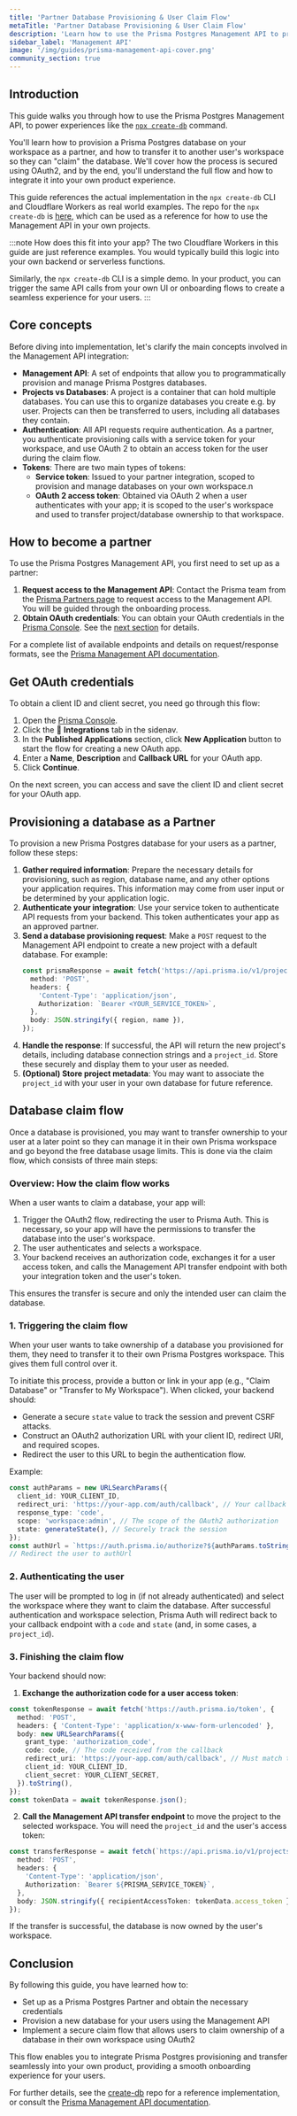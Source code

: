 ```yaml
---
title: 'Partner Database Provisioning & User Claim Flow'
metaTitle: 'Partner Database Provisioning & User Claim Flow'
description: 'Learn how to use the Prisma Postgres Management API to provision and claim databases'
sidebar_label: 'Management API'
image: '/img/guides/prisma-management-api-cover.png'
community_section: true
---
```


## Introduction

This guide walks you through how to use the Prisma Postgres Management API, to power experiences like the [`npx create-db`](https://create-db.prisma.io/) command.

You'll learn how to provision a Prisma Postgres database on your workspace as a partner, and how to transfer it to another user's workspace so they can "claim" the database. We'll cover how the process is secured using OAuth2, and by the end, you'll understand the full flow and how to integrate it into your own product experience.

This guide references the actual implementation in the `npx create-db` CLI and Cloudflare Workers as real world examples. The repo for the `npx create-db` is [here](https://github.com/prisma/create-db), which can be used as a reference for how to use the Management API in your own projects.

:::note How does this fit into your app?
The two Cloudflare Workers in this guide are just reference examples. You would typically build this logic into your own backend or serverless functions.

Similarly, the `npx create-db` CLI is a simple demo. In your product, you can trigger the same API calls from your own UI or onboarding flows to create a seamless experience for your users.
:::

## Core concepts

Before diving into implementation, let's clarify the main concepts involved in the Management API integration:

- **Management API**: A set of endpoints that allow you to programmatically provision and manage Prisma Postgres databases.
- **Projects vs Databases**: A project is a container that can hold multiple databases. You can use this to organize databases you create e.g. by user. Projects can then be transferred to users, including all databases they contain.
- **Authentication**: All API requests require authentication. As a partner, you authenticate provisioning calls with a service token for your workspace, and use OAuth 2 to obtain an access token for the user during the claim flow.
- **Tokens**: There are two main types of tokens:
  - **Service token**: Issued to your partner integration, scoped to provision and manage databases on your own workspace.n
  - **OAuth 2 access token**: Obtained via OAuth 2 when a user authenticates with your app; it is scoped to the user's workspace and used to transfer project/database ownership to that workspace.
  
## How to become a partner

To use the Prisma Postgres Management API, you first need to set up as a partner:

1. **Request access to the Management API**: Contact the Prisma team from the [Prisma Partners page](https://www.prisma.io/partners) to request access to the Management API. You will be guided through the onboarding process.
2. **Obtain OAuth credentials**: You can obtain your OAuth credentials in the [Prisma Console](https://console.prisma.io). See the [next section](#get-oauth-credentials) for details.

For a complete list of available endpoints and details on request/response formats, see the [Prisma Management API documentation](/postgres/introduction/management-api).

## Get OAuth credentials

To obtain a client ID and client secret, you need go through this flow:

1. Open the [Prisma Console](https://console.prisma.io).
1. Click the 🧩 **Integrations** tab in the sidenav.
1. In the **Published Applications** section, click **New Application** button to start the flow for creating a new OAuth app.
1. Enter a **Name**, **Description** and **Callback URL** for your OAuth app.
1. Click **Continue**.

On the next screen, you can access and save the client ID and client secret for your OAuth app.

## Provisioning a database as a Partner

To provision a new Prisma Postgres database for your users as a partner, follow these steps:

1. **Gather required information**: Prepare the necessary details for provisioning, such as region, database name, and any other options your application requires. This information may come from user input or be determined by your application logic.
2. **Authenticate your integration**: Use your service token to authenticate API requests from your backend. This token authenticates your app as an approved partner.
3. **Send a database provisioning request**: Make a `POST` request to the Management API endpoint to create a new project with a default database. For example:
    ```ts
    const prismaResponse = await fetch('https://api.prisma.io/v1/projects', {
      method: 'POST',
      headers: {
        'Content-Type': 'application/json',
        Authorization: `Bearer <YOUR_SERVICE_TOKEN>`,
      },
      body: JSON.stringify({ region, name }),
    });
    ```
4. **Handle the response**: If successful, the API will return the new project's details, including database connection strings and a `project_id`. Store these securely and display them to your user as needed.
5. **(Optional) Store project metadata**: You may want to associate the `project_id` with your user in your own database for future reference.

## Database claim flow

Once a database is provisioned, you may want to transfer ownership to your user at a later point so they can manage it in their own Prisma workspace and go beyond the free database usage limits. This is done via the claim flow, which consists of three main steps:

### Overview: How the claim flow works

When a user wants to claim a database, your app will:

1. Trigger the OAuth2 flow, redirecting the user to Prisma Auth. This is necessary, so your app will have the permissions to transfer the database into the user's workspace.
2. The user authenticates and selects a workspace.
3. Your backend receives an authorization code, exchanges it for a user access token, and calls the Management API transfer endpoint with both your integration token and the user's token.

This ensures the transfer is secure and only the intended user can claim the database.

### 1. Triggering the claim flow

When your user wants to take ownership of a database you provisioned for them, they need to transfer it to their own Prisma Postgres workspace. This gives them full control over it.

To initiate this process, provide a button or link in your app (e.g., "Claim Database" or "Transfer to My Workspace"). When clicked, your backend should:

- Generate a secure `state` value to track the session and prevent CSRF attacks.
- Construct an OAuth2 authorization URL with your client ID, redirect URI, and required scopes.
- Redirect the user to this URL to begin the authentication flow.

Example:

```ts
const authParams = new URLSearchParams({
  client_id: YOUR_CLIENT_ID,
  redirect_uri: 'https://your-app.com/auth/callback', // Your callback endpoint
  response_type: 'code',
  scope: 'workspace:admin', // The scope of the OAuth2 authorization
  state: generateState(), // Securely track the session
});
const authUrl = `https://auth.prisma.io/authorize?${authParams.toString()}`;
// Redirect the user to authUrl
```

### 2. Authenticating the user

The user will be prompted to log in (if not already authenticated) and select the workspace where they want to claim the database. After successful authentication and workspace selection, Prisma Auth will redirect back to your callback endpoint with a `code` and `state` (and, in some cases, a `project_id`).

### 3. Finishing the claim flow

Your backend should now:

1. **Exchange the authorization code for a user access token**:

```ts
const tokenResponse = await fetch('https://auth.prisma.io/token', {
  method: 'POST',
  headers: { 'Content-Type': 'application/x-www-form-urlencoded' },
  body: new URLSearchParams({
    grant_type: 'authorization_code',
    code: code, // The code received from the callback
    redirect_uri: 'https://your-app.com/auth/callback', // Must match the redirect_uri used in step 1
    client_id: YOUR_CLIENT_ID,
    client_secret: YOUR_CLIENT_SECRET,
  }).toString(),
});
const tokenData = await tokenResponse.json();
```

2. **Call the Management API transfer endpoint** to move the project to the selected workspace. You will need the `project_id` and the user's access token:

```ts
const transferResponse = await fetch(`https://api.prisma.io/v1/projects/${project_id}/transfer`, {
  method: 'POST',
  headers: {
    'Content-Type': 'application/json',
    Authorization: `Bearer ${PRISMA_SERVICE_TOKEN}`,
  },
  body: JSON.stringify({ recipientAccessToken: tokenData.access_token }),
});
```

If the transfer is successful, the database is now owned by the user's workspace.

## Conclusion

By following this guide, you have learned how to:

- Set up as a Prisma Postgres Partner and obtain the necessary credentials
- Provision a new database for your users using the Management API
- Implement a secure claim flow that allows users to claim ownership of a database in their own workspace using OAuth2

This flow enables you to integrate Prisma Postgres provisioning and transfer seamlessly into your own product, providing a smooth onboarding experience for your users.

For further details, see the [create-db](https://github.com/prisma/create-db) repo for a reference implementation, or consult the [Prisma Management API documentation](/postgres/introduction/management-api).